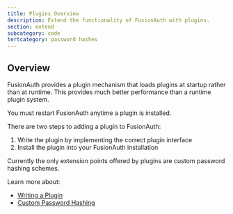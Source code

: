 ```yaml
---
title: Plugins Overview
description: Extend the functionality of FusionAuth with plugins.
section: extend
subcategory: code
tertcategory: password hashes
---
```


## Overview

FusionAuth provides a plugin mechanism that loads plugins at startup rather than at runtime. This provides much better performance than a runtime plugin system. 

<Aside type="note">
You must restart FusionAuth anytime a plugin is installed.
</Aside>

There are two steps to adding a plugin to FusionAuth:

1. Write the plugin by implementing the correct plugin interface
2. Install the plugin into your FusionAuth installation

Currently the only extension points offered by plugins are custom password hashing schemes. 

Learn more about:

* [Writing a Plugin](writing-a-plugin)
* [Custom Password Hashing](custom-password-hashing)
